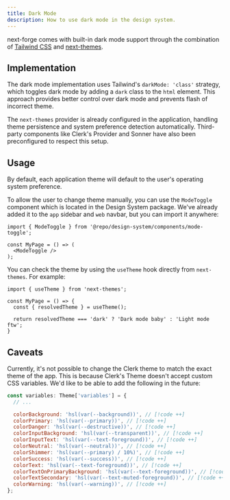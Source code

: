 ```yaml
---
title: Dark Mode
description: How to use dark mode in the design system.
---
```


next-forge comes with built-in dark mode support through the combination of [Tailwind CSS](https://tailwindcss.com/docs/dark-mode) and [next-themes](https://github.com/pacocoursey/next-themes).

## Implementation

The dark mode implementation uses Tailwind's `darkMode: 'class'` strategy, which toggles dark mode by adding a `dark` class to the `html` element. This approach provides better control over dark mode and prevents flash of incorrect theme.

The `next-themes` provider is already configured in the application, handling theme persistence and system preference detection automatically. Third-party components like Clerk's Provider and Sonner have also been preconfigured to respect this setup.

## Usage

By default, each application theme will default to the user's operating system preference.

To allow the user to change theme manually, you can use the `ModeToggle` component which is located in the Design System package. We've already added it to the `app` sidebar and `web` navbar, but you can import it anywhere:

```tsx title="page.tsx"
import { ModeToggle } from '@repo/design-system/components/mode-toggle';

const MyPage = () => (
  <ModeToggle />
);
```

You can check the theme by using the `useTheme` hook directly from `next-themes`. For example:

```tsx title="page.tsx"
import { useTheme } from 'next-themes';

const MyPage = () => {
  const { resolvedTheme } = useTheme();

  return resolvedTheme === 'dark' ? 'Dark mode baby' : 'Light mode ftw';
}
```

## Caveats

Currently, it's not possible to change the Clerk theme to match the exact theme of the app. This is because Clerk's Theme doesn't accept custom CSS variables. We'd like to be able to add the following in the future:

```jsx title="packages/design-system/providers/clerk.tsx"
const variables: Theme['variables'] = {
  // ...

  colorBackground: 'hsl(var(--background))', // [!code ++]
  colorPrimary: 'hsl(var(--primary))', // [!code ++]
  colorDanger: 'hsl(var(--destructive))', // [!code ++]
  colorInputBackground: 'hsl(var(--transparent))', // [!code ++]
  colorInputText: 'hsl(var(--text-foreground))', // [!code ++]
  colorNeutral: 'hsl(var(--neutral))', // [!code ++]
  colorShimmer: 'hsl(var(--primary) / 10%)', // [!code ++]
  colorSuccess: 'hsl(var(--success))', // [!code ++]
  colorText: 'hsl(var(--text-foreground))', // [!code ++]
  colorTextOnPrimaryBackground: 'hsl(var(--text-foreground))', // [!code ++]
  colorTextSecondary: 'hsl(var(--text-muted-foreground))', // [!code ++]
  colorWarning: 'hsl(var(--warning))', // [!code ++]
};
```
